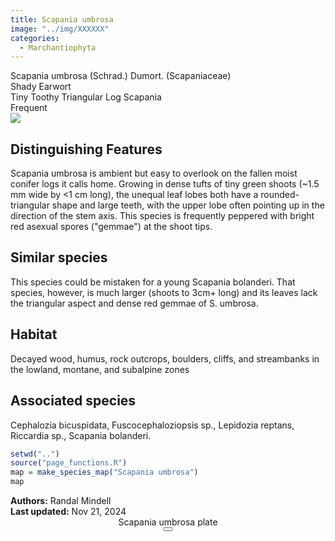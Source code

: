 ```yaml
---
title: Scapania umbrosa
image: "../img/XXXXXX"
categories:
  - Marchantiophyta
---
```


<div class="info-panel">
 <div class="info-top">
  <div class="taxon-scientific"><span class="taxon-name">Scapania umbrosa</span> <span class="taxon-authority">(Schrad.) Dumort.</span> <span class="taxon-family">(Scapaniaceae)</span></div>
  <div class="taxon-common">Shady Earwort</div>
 </div>
 <div class="info-bottom">
  <div class="taxon-qnd">Tiny Toothy Triangular Log Scapania</div>
  <div class="taxon-abundance">Frequent</div>
 </div>
</div>
<div class="imerss-content-frame">
 <div class="imerss-image-header">
  <div class="imerss-image-holder imerss-column-left" data-toggle="tooltip" style="background-image: url(../img/XXXXXX)" title="XXXXXX">
  </div>

  <div class="imerss-image-holder imerss-column-right" data-toggle="tooltip" style="background-image: url(../img/XXXXXX)" title="XXXXXX">
  </div>
 
 </div>
 <div class="imerss-content-lower">
  <div class="imerss-column-left">
  <div class="tab-microscope" data-micromodal-trigger="modal-plate">
  <img src="../img/bryo guide microscope.png"/>
  </div>

<h2>Distinguishing Features</h2>

Scapania umbrosa is ambient but easy to overlook on the fallen moist conifer logs it calls home. Growing in dense tufts of tiny green shoots (~1.5 mm wide by &lt;1 cm long), the unequal leaf lobes both have a rounded-triangular shape and large teeth, with the upper lobe often pointing up in the direction of the stem axis. This species is frequently peppered with bright red asexual spores (&quot;gemmae&quot;) at the shoot tips. 

<h2>Similar species</h2>

This species could be mistaken for a young Scapania bolanderi. That species, however, is much larger (shoots to 3cm+ long) and its leaves lack the triangular aspect and dense red gemmae of S. umbrosa. 

<h2>Habitat</h2>

Decayed wood, humus, rock outcrops, boulders, cliffs, and streambanks in the lowland, montane, and subalpine zones

<h2>Associated species</h2>

Cephalozia bicuspidata, Fuscocephaloziopsis sp., Lepidozia reptans, Riccardia sp., Scapania bolanderi. 
</div>

<div class="imerss-column-right">

<div class="imerss-image-holder imerss-column-right" data-toggle="tooltip" style="background-image: url(../img/XXXXX)" title="XXXXX">
</div>

<div class="imerss-map-holder">
```r
setwd("..")
source("page_functions.R")
map = make_species_map("Scapania umbrosa")
map
```
</div>

</div>

</div>
</div>

<div class="taxon-footer">
 <div class="taxon-authors"><b>Authors:</b> <span>Randal Mindell</span></div>
 <div class="taxon-update"><b>Last updated:</b> <span>Nov 21, 2024</span></div>
</div>

<div class="modal micromodal-slide" id="modal-plate" aria-hidden="true">
 <div class="modal__overlay" tabindex="-1" data-micromodal-close>
  <div class="modal__container" role="dialog" aria-modal="true" aria-labelledby="modal-plate-title" >
   <header class="modal__header">
   <div class="modal__title" id="modal-plate-title">
  Scapania umbrosa plate
   </div>
   <button class="modal__close" aria-label="Close" data-micromodal-close></button>
   </header>
  <div class="modal__content" id="modal-plate-content">
   <div class="imerss-image-holder" data-toggle="tooltip" style="background-image: url(../img/XXXXX)" title="XXXXX">
  </div>
  </div>
  </div>
 </div>
</div>

<script src="../js/micromodal.min.js"></script>
<link href="../css/style-taxon.css" rel="stylesheet">
<link href="../css/micromodal.css" rel="stylesheet">

<script>
MicroModal.init();
</script>


